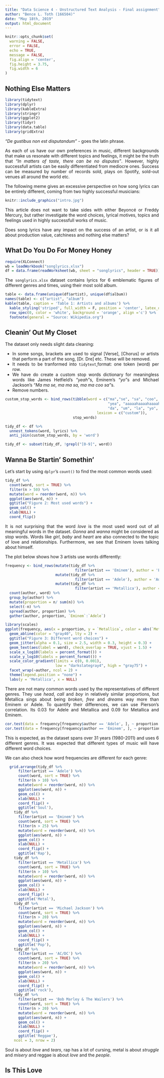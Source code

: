 ```yaml
---
title: "Data Science 4 - Unstructured Text Analysis - Final assignment"
author: "Bence L. Toth (166504)"
date: "May 18th, 2019"
output: html_document
---
```


<style>
body {
text-align: justify}
</style>

```r
knitr::opts_chunk$set(
  warning = FALSE,
  error = FALSE,
  echo = TRUE,
  message = FALSE,
  fig.align = 'center',
  fig.height = 3.75,
  fig.width = 6
)
```

## Nothing Else Matters

```r
library(tidytext)
library(dplyr)
library(kableExtra)
library(stringr)
library(ggplot2)
library(tidyr)
library(data.table)
library(gridExtra)
```


*"De gustibus non est disputandum"* - goes the latin phrase.

As each of us have our own preferences in music, different backgrounds that make us resonate with different topics and feelings, it might be the truth that *"In matters of taste, there can be no disputes"*.
However, highly successfull artists can be easily differentiated from mediocre ones. Success can be measured by number of records sold, plays on Spotify, sold-out venues all around the world etc.

The following meme gives an excessive perspective on how song lyrics can be entirely different, coming from two highly successful musicians:

```r
knitr::include_graphics("intro.jpg")
```

This article does not want to take sides with either Beyoncé or Freddy Mercury, but rather investigate the word choices, lyrical motives, topics and feelings used in highly successfull works of music.

Does song lyrics have any impact on the success of an artist, or is it all about production value, catchiness and nothing else matters?


## What Do You Do For Money Honey

```r
require(XLConnect)
wb = loadWorkbook("songlyrics.xlsx")
df = data.frame(readWorksheet(wb, sheet = "songlyrics", header = TRUE))
```

The `songlyrics.xlsx` dataset contains lyrics for 6 emblematic figures of different genres and times, using their most sold album.

```r
table <- data.frame(unique(df$artist), unique(df$album))
names(table) <- c("artist", "album")
kable(table, caption = 'Table 1: Artists and albums') %>%
  kable_styling('striped', full_width = F, position = 'center', latex_options = 'hold_position') %>%
  row_spec(0, color = 'white', background = 'orange', align ='c') %>%
  footnote(general = "Source: Wikipedia.org")
```

## Cleanin' Out My Closet

The dataset only needs slight data cleaning:

* In some songs, brackets are used to signal [Verse], [Chorus] or artists that perform a part of the song, [Dr. Dre] etc. These will be removed.
* It needs to be tranformed into `tidytext`˛format: one token (word) per row.
* We have do create a custom stop words dictionary for meaningless words like James Hetfield's *"yeah"*s, Eminem's *"yo"*s and Michael Jackson's *"Ma ma se, ma ma sa, ma ma coo sa"*s.
* Remove numbers.

```r
custom_stop_words <- bind_rows(tibble(word = c("ma","se", "sa", "coo", "yeah", "na", "whoo", "ow", "aw", "ooh",
                                               "yea", "aaaaahaaaahaaaah", "oooh", "ooo", "ha", "vrrm", "dah",
                                               "da", "um", "la", "yo", "huh", "ya", "eh", "ou", "woe", "yoe"), 
                                          lexicon = c("custom")), 
                               stop_words)
```


```r
tidy_df <- df %>% 
  unnest_tokens(word, lyrics) %>% 
  anti_join(custom_stop_words, by = 'word')

tidy_df <- subset(tidy_df, !grepl("[0-9]", word))
```

## Wanna Be Startin' Somethin'

Let's start by using `dplyr`'s `count()` to find the most common words used:

```r
tidy_df %>%
  count(word, sort = TRUE) %>% 
  filter(n > 50) %>% 
  mutate(word = reorder(word, n)) %>% 
  ggplot(aes(word, n)) +
  ggtitle("Figure 2: Most used words") +
  geom_col() +
  xlab(NULL) +
  coord_flip()
```

It is not surprising that the word *love* is the most used word out of all meaningful words in the dataset. *Gonna* and *wanna* might be considered as stop words. Words like *girl*, *baby* and *heart* are also connected to the topic of love and relationships. Furthermore, we see that Eminem loves talking about himself.

The plot below shows how 3 artists use words differently:

```r
frequency <- bind_rows(mutate(tidy_df %>% 
                                filter(artist == 'Eminem'), author = 'Eminem'),
                       mutate(tidy_df %>% 
                                filter(artist == 'Adele'), author = 'Adele'),
                       mutate(tidy_df %>% 
                                filter(artist == 'Metallica'), author = 'Metallica')) %>%
  count(author, word) %>% 
  group_by(author) %>% 
  mutate(proportion = n/ sum(n)) %>% 
  select(-n) %>% 
  spread(author, proportion) %>% 
  gather(author, proportion, `Eminem`:`Adele`)

library(scales)
ggplot(frequency, aes(x = proportion, y = `Metallica`, color = abs(`Metallica` - proportion))) +
  geom_abline(color = "gray40", lty = 2) +
  ggtitle("Figure 3: Different word choices") +
  geom_jitter(alpha = 0.1, size = 2.5, width = 0.3, height = 0.3) +
  geom_text(aes(label = word), check_overlap = TRUE, vjust = 1.5) +
  scale_x_log10(labels = percent_format()) +
  scale_y_log10(labels = percent_format()) +
  scale_color_gradient(limits = c(0, 0.001),
                       low = "darkslategray4", high = "gray75") +
  facet_wrap(~author, ncol = 2) +
  theme(legend.position = "none") +
  labs(y = 'Metallica', x = NULL)
```

There are not many common words used by the representatives of different genres. They use *head*, *call* and *boy* in relatively similar proportions, but Metallica sings about being *broken*, *free* and *dream*s way more than Eminem or Adele. 
To quantify their differences, we can use Pierson's correlation. Its 0.03 for Adele and Metallica and 0.09 for Metallica and Eminem.

```r
cor.test(data = frequency[frequency$author == 'Adele', ], ~ proportion + `Metallica`)
cor.test(data = frequency[frequency$author == 'Eminem', ], ~ proportion + `Metallica`)
```

This is expected, as the dataset spans over 31 years (1980-2011) and uses 6 different genres. It was expected that different types of music will have different word choices.

We can also check how word frequencies are different for each genre:

```r

  grid.arrange(tidy_df %>%
      filter(artist == 'Adele') %>% 
      count(word, sort = TRUE) %>%
      filter(n > 10) %>% 
      mutate(word = reorder(word, n)) %>% 
      ggplot(aes(word, n)) +
      geom_col() +
      xlab(NULL) +
      coord_flip() +
      ggtitle('Soul'),
    tidy_df %>%
      filter(artist == 'Eminem') %>% 
      count(word, sort = TRUE) %>%
      filter(n > 25) %>% 
      mutate(word = reorder(word, n)) %>% 
      ggplot(aes(word, n)) +
      geom_col() +
      xlab(NULL) +
      coord_flip() +
      ggtitle('Rap'),
    tidy_df %>%
      filter(artist == 'Metallica') %>% 
      count(word, sort = TRUE) %>%
      filter(n > 10) %>% 
      mutate(word = reorder(word, n)) %>% 
      ggplot(aes(word, n)) +
      geom_col() +
      xlab(NULL) +
      coord_flip() +
      ggtitle('Metal'),
    tidy_df %>%
      filter(artist == 'Michael Jackson') %>% 
      count(word, sort = TRUE) %>%
      filter(n > 20) %>% 
      mutate(word = reorder(word, n)) %>% 
      ggplot(aes(word, n)) +
      geom_col() +
      xlab(NULL) +
      coord_flip() +
      ggtitle('Pop'),
    tidy_df %>%
      filter(artist == 'AC/DC') %>% 
      count(word, sort = TRUE) %>%
      filter(n > 20) %>% 
      mutate(word = reorder(word, n)) %>% 
      ggplot(aes(word, n)) +
      geom_col() +
      xlab(NULL) +
      coord_flip() +
      ggtitle('rock'),
    tidy_df %>%
      filter(artist == 'Bob Marley & The Wailers') %>% 
      count(word, sort = TRUE) %>%
      filter(n > 20) %>% 
      mutate(word = reorder(word, n)) %>% 
      ggplot(aes(word, n)) +
      geom_col() +
      xlab(NULL) +
      coord_flip() +
      ggtitle('Reggae'),
    ncol = 3, nrow = 2) 
```

Soul is about *love* and *tears*, rap has a lot of cursing, metal is about *struggle* and *misery* and reggae is about *love* and the *people*.

## Is This Love



